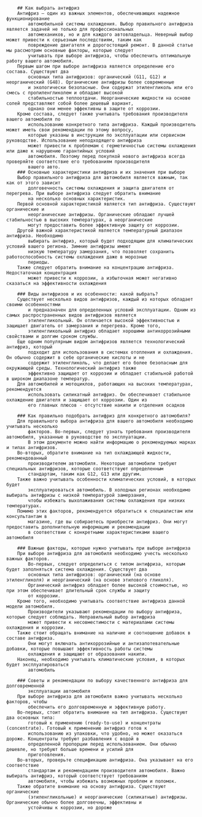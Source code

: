 

		## Как выбрать антифриз
		Антифриз – один из важных элементов, обеспечивающих надежное функционирование
			автомобильной системы охлаждения. Выбор правильного антифриза является задачей не только для профессиональных
			автомехаников, но и для каждого автовладельца. Неверный выбор может привести к серьезным последствиям, таким как
			повреждение двигателя и дорогостоящий ремонт. В данной статье мы рассмотрим основные факторы, которые следует
			учитывать при выборе антифриза, чтобы обеспечить оптимальную работу вашего автомобиля.
		Первым шагом при выборе антифриза является определение его состава. Существуют два
			основных типа антифризов: органический (G11, G12) и неорганический (G48). Органические антифризы более современные
			и экологически безопасные. Они содержат этиленгликоль или его смесь с пропиленгликолем и обладают высокой
			стабильностью теплоотдачи. Неорганические жидкости на основе солей представляют собой более дешевый вариант,
			однако они менее эффективны в защите от коррозии.
		Кроме состава, следует также учитывать требования производителя вашего автомобиля по
			использованию конкретного типа антифриза. Каждый производитель может иметь свои рекомендации по этому вопросу,
			которые указаны в инструкции по эксплуатации или сервисном руководстве. Использование неподходящего антифриза
			может привести к проблемам с герметичностью системы охлаждения или даже к нарушению гарантийных условий
			автомобиля. Поэтому перед покупкой нового антифриза всегда проверяйте соответствие его требованиям производителя
			вашего авто.
		### Основные характеристики антифриза и их значения при выборе
		Выбор правильного антифриза для автомобиля является важным, так как от этого зависит
			долговечность системы охлаждения и защита двигателя от перегрева. При выборе антифриза следует обратить внимание
			на несколько основных характеристик.
		Первой основной характеристикой является тип антифриза. Существуют органические и
			неорганические антифризы. Органические обладают лучшей стабильностью в высоких температурах, а неорганические
			могут предоставить более эффективную защиту от коррозии.
		Другой важной характеристикой является температурный диапазон антифриза. Необходимо
			выбирать антифриз, который будет подходящим для климатических условий вашего региона. Зимние антифризы имеют
			низкую температуру замерзания, что позволяет сохранить работоспособность системы охлаждения даже в морозные
			периоды.
		Также следует обратить внимание на концентрацию антифриза. Недостаточная концентрация
			может привести к коррозии, а избыточная может негативно сказаться на эффективности охлаждения

		### Виды антифризов и их особенности: какой выбрать?
		Существует несколько видов антифризов, каждый из которых обладает своими особенностями
			и предназначен для определенных условий эксплуатации. Одним из самых распространенных видов антифризов является
			этиленгликольный. Он отличается высокой эффективностью и защищает двигатель от замерзания и перегрева. Кроме того,
			этиленгликольный антифриз обладает хорошими антикоррозийными свойствами и долгим сроком службы.
		Еще одним популярным видом антифризов является технологический антифриз, который
			подходит для использования в системах отопления и охлаждения. Он обычно содержит в себе органические кислоты и не
			содержит этиленгликоль, что делает его более безопасным для окружающей среды. Технологический антифриз также
			эффективно защищает от коррозии и обладает стабильной работой в широком диапазоне температур.
		Для автомобилей и мотоциклов, работающих на высоких температурах, рекомендуется
			использовать силикатный антифриз. Он обеспечивает стабильное охлаждение двигателя и защищает от коррозии. Один из
			его главных плюсов - отсутствие накипи и отделения осадков

		### Как правильно подобрать антифриз для конкретного автомобиля?
		Для правильного выбора антифриза для вашего автомобиля необходимо учитывать несколько
			факторов. Во-первых, следует узнать требования производителя автомобиля, указанные в руководстве по эксплуатации.
			В этом документе можно найти информацию о рекомендуемых марках и типах антифризов.
		Во-вторых, обратите внимание на тип охлаждающей жидкости, рекомендованный
			производителем автомобиля. Некоторые автомобили требуют специальных антифризов, которые соответствуют определенным
			стандартам, таким как G12, G13 или другим.
		Также важно учитывать особенности климатических условий, в которых будет
			эксплуатироваться автомобиль. В холодных регионах необходимо выбирать антифризы с низкой температурой замерзания,
			чтобы избежать выхолаживания системы охлаждения при низких температурах.
		Помимо этих факторов, рекомендуется обратиться к специалистам или консультантам в
			магазине, где вы собираетесь приобрести антифриз. Они могут предоставить дополнительную информацию и рекомендации
			в соответствии с конкретными характеристиками вашего автомобиля

		### Важные факторы, которые нужно учитывать при выборе антифриза
		При выборе антифриза для автомобиля необходимо учесть несколько важных факторов.
			Во-первых, следует определиться с типом антифриза, которым будет заполняться система охлаждения. Существует два
			основных типа антифризов: органический (на основе этиленгликоля) и неорганический (на основе этилового гликоля).
			Органический антифриз обладает более высокой стоимостью, но при этом обеспечивает длительный срок службы и защиту
			от коррозии.
		Кроме того, необходимо учитывать соответствие антифриза данной модели автомобиля.
			Производители указывают рекомендации по выбору антифриза, которые следует соблюдать. Неправильный выбор антифриза
			может привести к несовместимости с материалами системы охлаждения и коррозии.
		Также стоит обращать внимание на наличие и соотношение добавок в составе антифриза.
			Они могут включать антикоррозийные и антизапотевательные добавки, которые повышают эффективность работы системы
			охлаждения и защищают от образования накипи.
		Наконец, необходимо учитывать климатические условия, в которых будет эксплуатироваться
			автомобиль

		### Советы и рекомендации по выбору качественного антифриза для долговременной
			эксплуатации автомобиля
		При выборе антифриза для автомобиля важно учитывать несколько факторов, чтобы
			обеспечить его долговременную и эффективную работу.
		Во-первых, стоит обратить внимание на тип антифриза. Существуют два основных типа:
			готовый к применению (ready-to-use) и концентраты (concentrate). Готовый к применению антифриз готов к
			использованию из упаковки, что удобно, но может оказаться дороже. Концентраты требуют разбавления с водой в
			определенной пропорции перед использованием. Они обычно дешевле, но требуют больше времени и усилий для
			приготовления.
		Во-вторых, проверьте спецификацию антифриза. Она указывает на его соответствие
			стандартам и рекомендациям производителя автомобиля. Важно выбирать антифриз, который соответствует требованиям
			автомобиля, чтобы избежать возможных проблем и поломок.
		Также обратите внимание на основу антифриза. Существуют органические
			(этиленгликольные) и неорганические (силикатные) антифризы. Органические обычно более долговечны, эффективны и
			устойчивы к коррозии, но дороже

